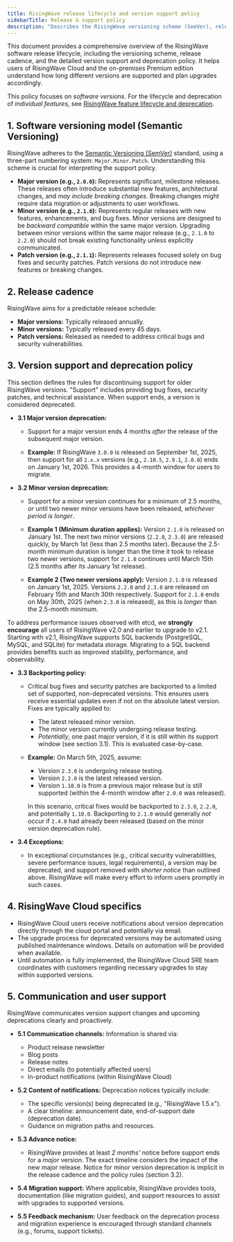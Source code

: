 ```yaml
---
title: RisingWave release lifecycle and version support policy
sidebarTitle: Release & support policy
description: "Describes the RisingWave versioning scheme (SemVer), release cadence, support duration rules for major and minor versions, backporting policy, and communication strategy for deprecation."
---
```


This document provides a comprehensive overview of the RisingWave software release lifecycle, including the versioning scheme, release cadence, and the detailed version support and deprecation policy. It helps users of RisingWave Cloud and the on-premises Premium edition understand how long different versions are supported and plan upgrades accordingly.

This policy focuses on *software versions*. For the lifecycle and deprecation of *individual features*, see [RisingWave feature lifecycle and deprecation](/changelog/product-lifecycle).

## 1. Software versioning model (Semantic Versioning)

RisingWave adheres to the [Semantic Versioning (SemVer)](https://semver.org/) standard, using a three-part numbering system: `Major.Minor.Patch`. Understanding this scheme is crucial for interpreting the support policy.

*   **Major version (e.g., `2.0.0`):** Represents significant, milestone releases. These releases often introduce substantial new features, architectural changes, and *may include breaking changes*. Breaking changes might require data migration or adjustments to user workflows.
*   **Minor version (e.g., `2.1.0`):** Represents regular releases with new features, enhancements, and bug fixes. Minor versions are designed to be *backward compatible* within the same major version. Upgrading between minor versions within the same major release (e.g., `2.1.0` to `2.2.0`) should not break existing functionality unless explicitly communicated.
*   **Patch version (e.g., `2.1.1`):** Represents releases focused solely on bug fixes and security patches. Patch versions do not introduce new features or breaking changes.

## 2. Release cadence

RisingWave aims for a predictable release schedule:

*   **Major versions:** Typically released annually.
*   **Minor versions:** Typically released every 45 days.
*   **Patch versions:** Released as needed to address critical bugs and security vulnerabilities.

## 3. Version support and deprecation policy

This section defines the rules for discontinuing support for older RisingWave versions. "Support" includes providing bug fixes, security patches, and technical assistance. When support ends, a version is considered deprecated.

*   **3.1 Major version deprecation:**

    *   Support for a major version ends 4 months *after* the release of the subsequent major version.

    *   **Example:** If RisingWave `3.0.0` is released on September 1st, 2025, then support for all `2.x.x` versions (e.g., `2.10.5`, `2.9.1`, `2.0.0`) ends on January 1st, 2026. This provides a 4-month window for users to migrate.

*   **3.2 Minor version deprecation:**

    *   Support for a minor version continues for a minimum of 2.5 months, *or* until two newer minor versions have been released, *whichever period is longer*.

    *   **Example 1 (Minimum duration applies):** Version `2.1.0` is released on January 1st. The next two minor versions (`2.2.0`, `2.3.0`) are released quickly, by March 1st (less than 2.5 months later). Because the 2.5-month minimum duration is longer than the time it took to release two newer versions, support for `2.1.0` continues until March 15th (2.5 months after its January 1st release).

    *   **Example 2 (Two newer versions apply):** Version `2.1.0` is released on January 1st, 2025. Versions `2.2.0` and `2.3.0` are released on February 15th and March 30th respectively. Support for `2.1.0` ends on May 30th, 2025 (when `2.3.0` is released), as this is *longer* than the 2.5-month minimum.

<Note>To address performance issues observed with etcd, we **strongly encourage** all users of RisingWave v2.0 and earlier to upgrade to v2.1. Starting with v2.1, RisingWave supports SQL backends (PostgreSQL, MySQL, and SQLite) for metadata storage. Migrating to a SQL backend provides benefits such as improved stability, performance, and observability.</Note>

*   **3.3 Backporting policy:**

    *   Critical bug fixes and security patches are backported to a limited set of supported, non-deprecated versions. This ensures users receive essential updates even if not on the absolute latest version. Fixes are typically applied to:
        *   The latest released minor version.
        *   The minor version currently undergoing release testing.
        *   *Potentially*, one past major version, if it is still within its support window (see section 3.1). This is evaluated case-by-case.

    *   **Example:** On March 5th, 2025, assume:
        *   Version `2.3.0` is undergoing release testing.
        *   Version `2.2.0` is the latest released version.
        *   Version `1.10.0` is from a previous major release but is still supported (within the 4-month window after `2.0.0` was released).

        In this scenario, critical fixes would be backported to `2.3.0`, `2.2.0`, and potentially `1.10.0`. Backporting to `2.1.0` would generally *not* occur if `2.4.0` had already been released (based on the minor version deprecation rule).

*   **3.4 Exceptions:**

    *   In exceptional circumstances (e.g., critical security vulnerabilities, severe performance issues, legal requirements), a version may be deprecated, and support removed with *shorter notice* than outlined above. RisingWave will make every effort to inform users promptly in such cases.

## 4. RisingWave Cloud specifics

*   RisingWave Cloud users receive notifications about version deprecation directly through the cloud portal and potentially via email.
*   The upgrade process for deprecated versions may be automated using published maintenance windows. Details on automation will be provided when available.
*   Until automation is fully implemented, the RisingWave Cloud SRE team coordinates with customers regarding necessary upgrades to stay within supported versions.

## 5. Communication and user support

RisingWave communicates version support changes and upcoming deprecations clearly and proactively.

*   **5.1 Communication channels:** Information is shared via:
    *   Product release newsletter
    *   Blog posts
    *   Release notes
    *   Direct emails (to potentially affected users)
    *   In-product notifications (within RisingWave Cloud)

*   **5.2 Content of notifications:** Deprecation notices typically include:
    *   The specific version(s) being deprecated (e.g., "RisingWave 1.5.x").
    *   A clear timeline: announcement date, end-of-support date (deprecation date).
    *   Guidance on migration paths and resources.

*   **5.3 Advance notice:**
    *   RisingWave provides at least *2 months'* notice before support ends for a *major* version. The exact timeline considers the impact of the new major release. Notice for minor version deprecation is implicit in the release cadence and the policy rules (section 3.2).

*   **5.4 Migration support:** Where applicable, RisingWave provides tools, documentation (like migration guides), and support resources to assist with upgrades to supported versions.

*   **5.5 Feedback mechanism:** User feedback on the deprecation process and migration experience is encouraged through standard channels (e.g., forums, support tickets).